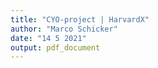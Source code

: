 ```yaml
---
title: "CYO-project | HarvardX"
author: "Marco Schicker"
date: "14 5 2021"
output: pdf_document
---
```


